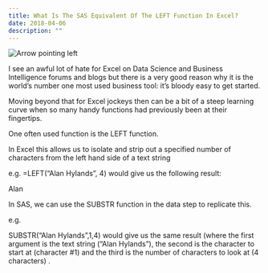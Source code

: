 ```yaml
---
title: What Is The SAS Equivalent Of The LEFT Function In Excel?
date: 2018-04-06
description: ""
---
```

![Arrow pointing left](./arrow-left.jpg)

I see an awful lot of hate for Excel on Data Science and Business Intelligence forums and blogs but there is a very good reason why it is the world&#8217;s number one most used business tool: it&#8217;s bloody easy to get started.

Moving beyond that for Excel jockeys then can be a bit of a steep learning curve when so many handy functions had previously been at their fingertips.

One often used function is the LEFT function.

In Excel this allows us to isolate and strip out a specified number of characters from the left hand side of a text string

e.g. =LEFT(&#8220;Alan Hylands&#8221;, 4) would give us the following result:

Alan

In SAS, we can use the SUBSTR function in the data step to replicate this.

e.g.

SUBSTR(&#8220;Alan Hylands&#8221;,1,4) would give us the same result (where the first argument is the text string (&#8220;Alan Hylands&#8221;), the second is the character to start at (character #1) and the third is the number of characters to look at (4 characters) .

&nbsp;